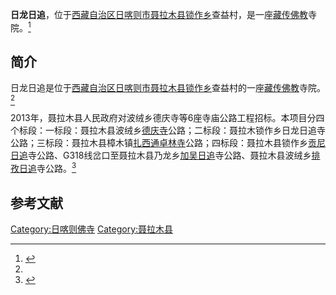 {{Infobox Tibetan Buddhist monastery
|name =日龙日追
|image =
|image size = 250px
|alt = 
|caption = 
|t=
|w=
|to = 
|ipa={{IPA|}}
|z=
|thdl=
|e=
|tc=日龍日追
|s=日龙日追
|p=
|m=
|k=
|pushpin_map = 
|latd =  | latm =  | lats =  | latNS = 
|longd=  | longm= | longs =| longEW = 
|iso_region = 
|map_caption = 
|mapsize = 
|location_country = 中国
|location = {{CHN}}[[西藏自治区|西藏自治区]][[日喀则市|日喀则市]][[聂拉木县|聂拉木县]]
|coordinates_display =
|founded_by =
|date_founded =
|date_renovated =
|sect =
|mather =
|children =
|dedicated_to = 
|tulku =
|head_lama = 
|head_mgh =
|no._of_monks = 
|architecture = 
|festivals =
|footnotes = 
}}

'''日龙日追'''，位于[[西藏自治区|西藏自治区]][[日喀则市|日喀则市]][[聂拉木县|聂拉木县]][[锁作乡|锁作乡]]查益村，是一座[[藏传佛教|藏传佛教]]寺院。<ref name=fjdh>{{Cite web |url=http://www.fjdh.cn/ffzt/fjhy/ahsy2013/03/174828218244.html |title=琐作乡日龙寺—聂拉木县—西藏寺院，佛教导航，2013-03-24 |access-date=2015-04-27 |archive-date=2019-08-19 |archive-url=https://web.archive.org/web/20190819204104/http://www.fjdh.cn/ffzt/fjhy/ahsy2013/03/174828218244.html |dead-url=no }}</ref>

==简介==
日龙日追是位于[[西藏自治区|西藏自治区]][[日喀则市|日喀则市]][[聂拉木县|聂拉木县]][[锁作乡|锁作乡]]查益村的一座[[藏传佛教|藏传佛教]]寺院。<ref name=fjdh/>

2013年，聂拉木县人民政府对波绒乡德庆寺等6座寺庙公路工程招标。本项目分四个标段：一标段：聂拉木县波绒乡[[喇普德庆寺|德庆寺]]公路；二标段：聂拉木锁作乡日龙日追寺公路；三标段：聂拉木县樟木镇[[扎西通卓林寺|扎西通卓林寺]]公路；四标段：聂拉木县锁作乡[[贡尼日追|贡尼日追]]寺公路、G318线岔口至聂拉木县乃龙乡[[加吴日追|加吴日追]]寺公路、聂拉木县波绒乡[[排孜日追|排孜日追]]寺公路。<ref>{{Cite web |url=http://www.bidcenter.com.cn/newscontent-12351548-1.html |title=波绒乡德庆寺等6座寺庙公路工程招标公告，中国采招网，2013-04-16 |access-date=2015-04-27 |archive-date=2019-09-27 |archive-url=https://web.archive.org/web/20190927081309/https://www.bidcenter.com.cn/newscontent-12351548-1.html |dead-url=no }}</ref>

==参考文献==
{{reflist}}

{{日喀则地标}}
[[Category:日喀则佛寺|Category:日喀则佛寺]]
[[Category:聂拉木县|Category:聂拉木县]]
